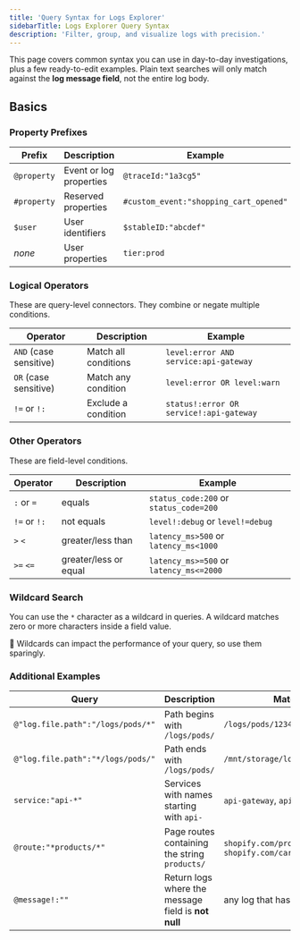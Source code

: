 ```yaml
---
title: 'Query Syntax for Logs Explorer'
sidebarTitle: Logs Explorer Query Syntax
description: 'Filter, group, and visualize logs with precision.'
---
```

This page covers common syntax you can use in day-to-day investigations, plus a few ready-to-edit examples.
<Info>
Plain text searches will only match against the **log message field**, not the entire log body.
</Info>

## Basics

### Property Prefixes
| Prefix | Description | Example |
|--------|-------------|---------|
| `@property` | Event or log properties | `@traceId:"1a3cg5"` |
| `#property` | Reserved properties | `#custom_event:"shopping_cart_opened"` |
| `$user` | User identifiers | `$stableID:"abcdef"` |
| *none* | User properties | `tier:prod` |

### Logical Operators
These are query-level connectors. They combine or negate multiple conditions.

| Operator | Description | Example |
|----------|-------------|---------|
| `AND` (case sensitive) | Match all conditions | `level:error AND service:api-gateway` |
| `OR` (case sensitive) | Match any condition | `level:error OR level:warn` |
| `!=` or `!:` | Exclude a condition | `status!:error OR service!:api-gateway` |

### Other Operators
These are field-level conditions.

| Operator | Description | Example |
|----------|-------------|---------|
| `:` or `=` | equals | `status_code:200` or `status_code=200` |
| `!=` or `!:` | not equals | `level!:debug` or `level!=debug` |
| `>` `<` | greater/less than | `latency_ms>500` or `latency_ms<1000` |
| `>=` `<=` | greater/less or equal | `latency_ms>=500` or `latency_ms<=2000` |

### Wildcard Search

You can use the `*` character as a wildcard in queries. A wildcard matches zero or more characters inside a field value.

🐌 Wildcards can impact the performance of your query, so use them sparingly.

### Additional Examples

| Query | Description | Matches |
|-------|-------------|---------|
| `@"log.file.path":"/logs/pods/*"` | Path begins with `/logs/pods/` | `/logs/pods/1234/stdout.log` |
| `@"log.file.path":"*/logs/pods/"` | Path ends with `/logs/pods/` | `/mnt/storage/logs/pods/` |
| `service:"api-*"` | Services with names starting with `api-` | `api-gateway`, `api-auth` |
| `@route:"*products/*"` | Page routes containing the string `products/` | `shopify.com/products/tshirts`, `shopify.com/cart/products/view` |
| `@message!:""` | Return logs where the message field is **not null** | any log that has a `message` field |